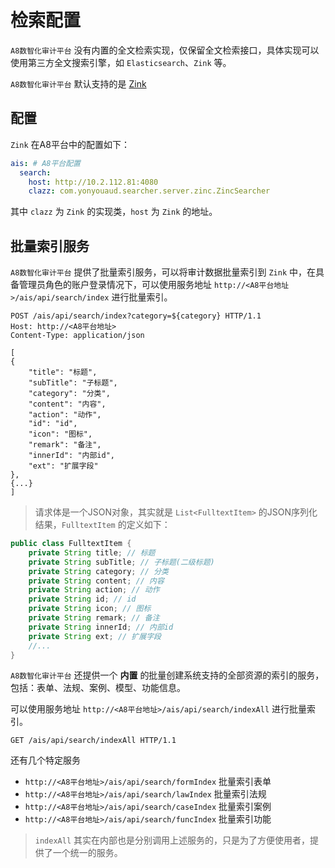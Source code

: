 # 检索配置

`A8数智化审计平台` 没有内置的全文检索实现，仅保留全文检索接口，具体实现可以使用第三方全文搜索引擎，如 `Elasticsearch`、`Zink` 等。

`A8数智化审计平台` 默认支持的是 [Zink](https://zincsearch-docs.zinc.dev/)

## 配置

`Zink` 在A8平台中的配置如下：

```yaml
ais: # A8平台配置
  search:
    host: http://10.2.112.81:4080
    clazz: com.yonyouaud.searcher.server.zinc.ZincSearcher
```
其中 `clazz` 为 `Zink` 的实现类，`host` 为 `Zink` 的地址。

## 批量索引服务

`A8数智化审计平台` 提供了批量索引服务，可以将审计数据批量索引到 `Zink` 中，在具备管理员角色的账户登录情况下，可以使用服务地址 `http://<A8平台地址>/ais/api/search/index` 进行批量索引。

```http
POST /ais/api/search/index?category=${category} HTTP/1.1
Host: http://<A8平台地址>
Content-Type: application/json

[
{
    "title": "标题",
    "subTitle": "子标题",
    "category": "分类",
    "content": "内容",
    "action": "动作",
    "id": "id",
    "icon": "图标",
    "remark": "备注",
    "innerId": "内部id",
    "ext": "扩展字段"
},
{...}
]
```

> 请求体是一个JSON对象，其实就是 `List<FulltextItem>` 的JSON序列化结果，`FulltextItem` 的定义如下：

```java
public class FulltextItem {
    private String title; // 标题
    private String subTitle; // 子标题(二级标题)
    private String category; // 分类
    private String content; // 内容
    private String action; // 动作
    private String id; // id
    private String icon; // 图标
    private String remark; // 备注
    private String innerId; // 内部id
    private String ext; // 扩展字段
    //...
}
```

`A8数智化审计平台` 还提供一个 **内置** 的批量创建系统支持的全部资源的索引的服务，包括：表单、法规、案例、模型、功能信息。

可以使用服务地址 `http://<A8平台地址>/ais/api/search/indexAll` 进行批量索引。

```http
GET /ais/api/search/indexAll HTTP/1.1
```

还有几个特定服务

- `http://<A8平台地址>/ais/api/search/formIndex` 批量索引表单
- `http://<A8平台地址>/ais/api/search/lawIndex` 批量索引法规
- `http://<A8平台地址>/ais/api/search/caseIndex` 批量索引案例
- `http://<A8平台地址>/ais/api/search/funcIndex` 批量索引功能

> `indexAll` 其实在内部也是分别调用上述服务的，只是为了方便使用者，提供了一个统一的服务。